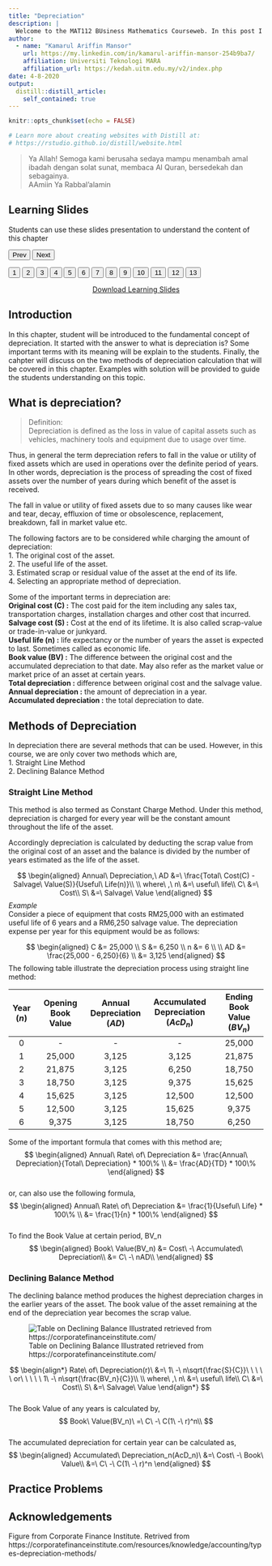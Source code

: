 ```yaml
---
title: "Depreciation"
description: |
  Welcome to the MAT112 BUsiness Mathematics Courseweb. In this post I have provided a short notes on depreciation chapter. This will help the students to learn the topic under each section at ease. The content of each section has been designed in such a way that it is easy for students to follow the materials covered at your own pace. Each section will start with an introductory short video on the topic, then followed with a slideshow presentations and short notes with solved examples. Finally students will end the learning process by solving the exercises on their own. I hope you enjoy it!
author: 
  - name: "Kamarul Ariffin Mansor"
    url: https://my.linkedin.com/in/kamarul-ariffin-mansor-254b9ba7/
    affiliation: Universiti Teknologi MARA
    affiliation_url: https://kedah.uitm.edu.my/v2/index.php
date: 4-8-2020
output: 
  distill::distill_article:
    self_contained: true
---
```


```r
knitr::opts_chunk$set(echo = FALSE)

# Learn more about creating websites with Distill at:
# https://rstudio.github.io/distill/website.html

```

> Ya Allah! Semoga kami berusaha sedaya mampu menambah amal ibadah dengan solat sunat, membaca Al Quran, bersedekah dan sebagainya.  
AAmiin Ya Rabbal'alamin  

<html>
<title>W3.CSS</title>
<meta name="viewport" content="width=device-width, initial-scale=1">
<link rel="stylesheet" href="https://www.w3schools.com/w3css/4/w3.css">
<style>
  .mySlides {display:none}
</style>
<body>
  
<div class="w3-container">
  <h2>Learning Slides</h2>
  <p>Students can use these slides presentation to understand the content of this chapter</p>
</div>
<div class="w3-content" style="max-width:800px">
  <img class="mySlides" src="images\depreciation\Slide1.png" style="width:100%">
  <img class="mySlides" src="images\depreciation\Slide2.png" style="width:100%">
  <img class="mySlides" src="images\depreciation\Slide3.png" style="width:100%">
  <img class="mySlides" src="images\depreciation\Slide4.png" style="width:100%">
  <img class="mySlides" src="images\depreciation\Slide5.png" style="width:100%">
  <img class="mySlides" src="images\depreciation\Slide6.png" style="width:100%">
  <img class="mySlides" src="images\depreciation\Slide7.png" style="width:100%">
  <img class="mySlides" src="images\depreciation\Slide8.png" style="width:100%">
  <img class="mySlides" src="images\depreciation\Slide9.png" style="width:100%">
  <img class="mySlides" src="images\depreciation\Slide10.png" style="width:100%">
  <img class="mySlides" src="images\depreciation\Slide11.png" style="width:100%">
  <img class="mySlides" src="images\depreciation\Slide12.png" style="width:100%">
  <img class="mySlides" src="images\depreciation\Slide13.png" style="width:100%">
</div>
<div class="w3-center">
  <button class="w3-button w3-light-grey" onclick="plusDivs(-1)">Prev</button>
  <button class="w3-button w3-light-grey" onclick="plusDivs(1)">Next</button>
</div>
<div class="w3-center">
  <button class="w3-button demo" onclick="currentDiv(1)">1</button> 
  <button class="w3-button demo" onclick="currentDiv(2)">2</button> 
  <button class="w3-button demo" onclick="currentDiv(3)">3</button>
  <button class="w3-button demo" onclick="currentDiv(4)">4</button>
  <button class="w3-button demo" onclick="currentDiv(5)">5</button> 
  <button class="w3-button demo" onclick="currentDiv(6)">6</button> 
  <button class="w3-button demo" onclick="currentDiv(7)">7</button>
  <button class="w3-button demo" onclick="currentDiv(8)">8</button>
  <button class="w3-button demo" onclick="currentDiv(9)">9</button> 
  <button class="w3-button demo" onclick="currentDiv(10)">10</button> 
  <button class="w3-button demo" onclick="currentDiv(11)">11</button>
  <button class="w3-button demo" onclick="currentDiv(12)">12</button>
  <button class="w3-button demo" onclick="currentDiv(13)">13</button> 
</div>
  
<script>
var slideIndex = 1;
showDivs(slideIndex);

function plusDivs(n) {
  showDivs(slideIndex += n);
}

function currentDiv(n) {
  showDivs(slideIndex = n);
}

function showDivs(n) {
  var i;
  var x = document.getElementsByClassName("mySlides");
  var dots = document.getElementsByClassName("demo");
  if (n > x.length) {slideIndex = 1}    
  if (n < 1) {slideIndex = x.length}
  for (i = 0; i < x.length; i++) {
    x[i].style.display = "none";  
  }
  for (i = 0; i < dots.length; i++) {
    dots[i].className = dots[i].className.replace(" w3-red", "");
  }
  x[slideIndex-1].style.display = "block";  
  dots[slideIndex-1].className += " w3-red";
}
</script>
  
</body>
</html>
  
<aside align="center">
[Download Learning Slides](files/slides/depreciation.pdf)
</aside>  

## Introduction  

In this chapter, student will be introduced to the fundamental concept of depreciation. It started with the answer to what is depreciation is? Some important terms with its meaning will be explain to the students. Finally, the cahpter will discuss on the two methods of depreciation calculation that will be covered in this chapter. Examples with solution will be provided to guide the students understanding on this topic.  

## What is depreciation?  
> Definition:  
Depreciation is defined as the loss in value of capital assets such as vehicles, machinery tools and equipment due to usage over time.  

Thus, in general the term depreciation refers to fall in the value or utility of fixed assets which are used in operations over the definite period of years. In other words, depreciation is the process of spreading the cost of fixed assets over the number of years during which benefit of the asset is received.  

The fall in value or utility of fixed assets due to so many causes like wear and tear, decay, effluxion of time or obsolescence, replacement, breakdown, fall in market value etc.  

The following factors are to be considered while charging the amount of depreciation:  
1. The original cost of the asset.  
2. The useful life of the asset.  
3. Estimated scrap or residual value of the asset at the end of its life.  
4. Selecting an appropriate method of depreciation.  

Some of the important terms in depreciation are:  
**Original cost (C) :** The cost paid for the item including any sales tax, transportation charges, installation charges and other cost that incurred.  
**Salvage cost (S) :** Cost at the end of its lifetime. It is also called scrap-value or trade-in-value or junkyard.  
**Useful life (n) :** life expectancy or the number of years the asset is expected to last. Sometimes called as economic life.  
**Book value (BV) :** The difference between the original cost and the accumulated depreciation to that date. May also refer as the market value or market price of an asset at certain years.  
**Total depreciation :** difference between original cost and the salvage value.  
**Annual depreciation :** the amount of depreciation in a year.  
**Accumulated depreciation :** the total depreciation to date.  

## Methods of Depreciation  
In depreciation there are several methods that can be used. However, in this course, we are only cover two methods which are,  
1. Straight Line Method  
2. Declining Balance Method  

### Straight Line Method  
This method is also termed as Constant Charge Method. Under this method, depreciation is charged for every year will be the constant amount throughout the life of the asset.  

Accordingly depreciation is calculated by deducting the scrap value from the original cost of an asset and the balance is divided by the number of years estimated as the life of the asset.  

$$
\begin{aligned}
Annual\ Depreciation,\ AD &=\ \frac{Total\ Cost(C) - Salvage\ Value(S)}{Useful\ Life(n)}\\
\\
where\ ,\ n\ &=\ useful\ life\\
C\ &=\ Cost\\
S\ &=\ Salvage\ Value
\end{aligned}
$$
*Example*  
Consider a piece of equipment that costs RM25,000 with an estimated useful life of 6 years and a RM6,250 salvage value. The depreciation expense per year for this equipment would be as follows:  

$$
\begin{aligned}
C &= 25,000 \\
S &= 6,250 \\
n &= 6 \\
\\
AD &= \frac{25,000 - 6,250}{6} \\
&= 3,125
\end{aligned}
$$
The following table illustrate the depreciation process using straight line method:  

| Year ($n$) | Opening Book Value | Annual Depreciation ($AD$) | Accumulated Depreciation ($AcD_n$) | Ending Book Value ($BV_n$) |  
|:----:|:------------------:|:-------------------:|:------------------------:|:-----------------:|  
| 0 | - | - | - | 25,000 |  
| 1 | 25,000 | 3,125 | 3,125 | 21,875 |  
| 2 | 21,875 | 3,125 | 6,250 | 18,750 |  
| 3 | 18,750 | 3,125 | 9,375 | 15,625 |  
| 4 | 15,625 | 3,125 | 12,500 | 12,500 |  
| 5 | 12,500 | 3,125 | 15,625 | 9,375 |  
| 6 | 9,375 | 3,125 | 18,750 | 6,250 |  

Some of the important formula that comes with this method are;  
$$
\begin{aligned}
Annual\ Rate\ of\ Depreciation &= \frac{Annual\ Depreciation}{Total\ Depreciation} * 100\% \\
&= \frac{AD}{TD} * 100\%
\end{aligned}
$$  
or, can also use the following formula,  
$$
\begin{aligned}
Annual\ Rate\ of\ Depreciation &= \frac{1}{Useful\ Life} * 100\% \\
&= \frac{1}{n} * 100\%
\end{aligned}
$$  
To find the Book Value at certain period, BV_n
$$
\begin{aligned}
Book\ Value(BV_n) &= Cost\ -\ Accumulated\ Depreciation\\
&= C\ -\ nAD\\
\end{aligned}
$$  


### Declining Balance Method  
The declining balance method produces the highest depreciation charges in the earlier years of the asset. The book value of the asset remaining at the end of the depreciation year becomes the scrap value.

![Table on Declining Balance Illustrated retrieved from https://corporatefinanceinstitute.com/](images/decbalance.png)  

$$
\begin{align*}
Rate\ of\ Depreciation(r)\ &=\ 1\ -\ n\sqrt{\frac{S}{C}}\ \ \ \ \ or\ \ \ \ \ 1\ -\ n\sqrt{\frac{BV_n}{C}}\\
\\
where\ ,\ n\ &=\ useful\ life\\
C\ &=\ Cost\\
S\ &=\ Salvage\ Value
\end{align*}
$$  
The Book Value of any years is calculated by,  
$$
Book\ Value(BV_n)\ =\ C\ -\ C(1\ -\ r)^n\\
$$  
The accumulated depreciation for certain year can be calculated as,  
$$
\begin{aligned}
Accumulated\ Depreciation_n(AcD_n)\ &=\ Cost\ -\ Book\ Value\\
&=\ C\ -\ C(1\ -\ r)^n
\end{aligned}
$$  

## Practice Problems  


## Acknowledgements {.appendix}

Figure from Corporate Finance Institute. Retrived from https://corporatefinanceinstitute.com/resources/knowledge/accounting/types-depreciation-methods/  
